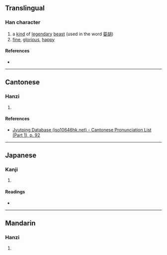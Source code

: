 {{character info}}
==Translingual==

===Han character===
{{Han char|rn=38|rad=女|as=05|sn=8|four=27404|canj=NUV|ids=⿱夗女}}

# a [[kind]] of [[legendary]] [[beast]] (used in the word [[妴胡]])
# [[fine]], [[glorious]], [[happy]]

====References====
* {{Han ref|kx=0257.210|dkj=06131|dj=0522.170|hdz=21040.040|uh=59B4|ud=22964|bh=CC53|bd=52307}}

----

==Cantonese==

===Hanzi===
{{yue-hanzi|jyut=[[jyun2]]|y=yun2}}

# {{rfdef|yue|sort=女05}}

====References====
* [http://www.iso10646hk.net/jp/document/download.jsp Jyutping Database (iso10646hk.net) - Cantonese Pronunciation List (Part 1), p. 92]

----

==Japanese==

===Kanji===
{{ja-kanji|grade=|rs=女05}}

# {{rfdef|ja|sort=女05}}

====Readings====
* {{ja-readings|on=[[えん]] (en), [[おん]] (on)|kun=[[たおやか]] (taoyaka)}}

----

==Mandarin==

===Hanzi===
{{cmn-hanzi|pin=[[yuàn]] ([[yuan4]]), [[qì]] ([[qi4]])|wg=yüan<sup>4</sup>, ch'i<sup>4</sup>}}

# {{rfdef|cmn|sort=女05}}
